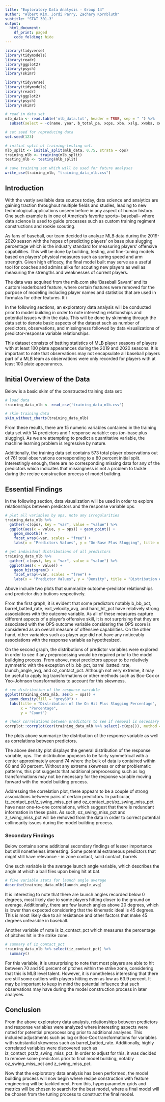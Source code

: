 ```yaml
---
title: "Exploratory Data Analysis - Group 14"
author: "Albert Kim, Jordi Parry, Zachary Kornbluth"
subtitle: "STAT 301-3"
output:
  html_document:
    df_print: paged
    code_folding: hide
---
```

```r
library(tidyverse)
library(tidymodels)
library(readr)
library(ggplot2)
library(psych)
library(skimr)
```

```r
library(tidyverse)
library(tidymodels)
library(readr)
library(ggplot2)
library(psych)
library(skimr)

# read in data set
mlb_data <- read.table('mlb_data.txt', header = TRUE, sep = " ") %>%
  subset(select = -c(name, year, b_total_pa, xops, xba, xslg, xwoba, xobp, xiso))

# set seed for reproducing data
set.seed(123)

# initial split of training-testing set.
mlb_split <- initial_split(mlb_data, 0.75, strata = ops)
training_mlb <- training(mlb_split)
testing_mlb <- testing(mlb_split)

# save training set which will be used for future analyses
write_csv(training_mlb, "training_data_mlb.csv")
```

## Introduction 
With the vastly available data sources today, data science and analytics are gaining traction throughout multiple fields and studies, leading to new technological applications unseen before in any aspect of human history. One such example is in one of America's favorite sports-- baseball-- where data science is used to guide processes such as custom training regiment constructions and rookie scouting. 

As fans of baseball, our team decided to analyze MLB data during the 2019-2020 season with the hopes of predicting players' on base plus slugging percentage which is the industry standard for measuring players' offensive capabilities. This will be done by building, testing, and fine-tuning models based on players' physical measures such as spring speed and arm strength. Given high efficacy, the final model built may serve as a useful tool for coaches and admins alike for scouting new players as well as measuring the strengths and weaknesses of current players. 

The data was acquired from the mlb.com site 'Baseball Savant' and its custom leaderboard feature, where certain features were removed for the purpose of modeling including player names and statistics that are used in formulas for other features. It i

In the following sections, an exploratory data analysis will be conducted prior to model building in order to note interesting relationships and potential issues within the data. This will be done by skimming through the data set to denote basic aspects of the dataset such as number of predictors, observations, and missingness followed by data visualizations of predictor-response variable relationships.  

This dataset consists of batting statistics of MLB player seasons of players with at least 100 plate appearances during the 2019 and  2020 seasons. It is important to note that observations may not encapsulate all baseball players part of a MLB team as observations were only recorded for players with at least 100 plate appearances. 

## Initial Overview of the Data

Below is a basic skim of the constructed training data set: 

```r
# load data
training_data_mlb <- read_csv('training_data_mlb.csv')

# skim training data 
skim_without_charts(training_data_mlb)
```

From these results, there are 15 numeric variables contained in the training data set with 14 predictors and 1 response variable: ops (on-base plus slugging). As we are attempting to predict a quantitative variable, the machine learning problem is regressive by nature. 

Additionally, the training data set contains 573 total player observations out of 761 total observations corresponding to a 80 percent initial split. Interestingly enough, there are no corresponding missing data for any of the predictors which indicates that missingness is not a problem to tackle during the recipe construction process of model building. 

## Essential Findings

In the following section, data visualization will be used in order to explore relationships between predictors and the response variable ops. 

```r
# plot all variables by ops, note any irregularities 
training_data_mlb %>%
  gather(-c(ops), key = "var", value = "value") %>%
  ggplot(aes(x = value, y = ops)) + geom_point() + 
    geom_smooth() + 
    facet_wrap(~var, scales = "free") +
    labs(x = "Predictors Values", y = "On-Base Plus Slugging", title = "Outcome Variable OPS by All Predictors")

# get individual distributions of all predictors
training_data_mlb %>%
  gather(-c(ops), key = "var", value = "value") %>%
  ggplot(aes(x = value)) + 
    geom_histogram() + 
    facet_wrap(~var, scales = "free") +
    labs(x = "Predictor Values", y = "Density", title = "Distribution of All Predictors")
```

Above include two plots that summarize outcome-predictor relationships and predictor distributions respectively.

From the first graph, it is evident that some predictors notably b_bb_pct, barrel_batted_rate, exit_velocity_avg, and hard_hit_pct have relatively strong associations with the outcome variable. As all of these measures capture different aspects of a player's offensive skill, it is not surprising that they are associated with the OPS outcome variable considering the OPS score is considered as an overall measure of offensive capabilities. On the other hand, other variables such as player age did not have any noticeably associations with the response variable as hypothesized. 

On the second graph, the distributions of predictor variables were explored in order to see if any preprocessing would be required prior to the model buildging process. From above, most predictors appear to be relatively symmetric with the exception of b_bb_pct, barrel_batted_rate, launch_angle_avg, and oz_contact_pct. Although not very extreme, it may be useful to apply log transformations or other methods such as Box-Cox or Yeo-Johnson transformations to account for this skewness.

```r
# see distribution of the response variable
ggplot(training_data_mlb, aes(x = ops)) + 
  geom_density(fill = "grey60") +
  labs(title = "Distribution of the On Hit Plus Slugging Percentage",
       x = "Percentage",
       y = "Count")

# check correlations between predictors to see if removal is necessary for any
corrplot::corrplot(cor(training_data_mlb %>% select(-c(ops))), method = "circle", type = "upper")
```
 
The plots above summarize the distribution of the response variable as well as correlations between predictors. 

The above density plot displays the general distribution of the response variable, ops. The distribution apopears to be fairly symmetrical with a center approximately around 74 where the bulk of data is contained within 60 and 90 percent. Without any extreme skewness or other problematic patterns, this plot suggests that additional preprocessing such as log transformations may not be necessary for the response variable moving forward with the model building process. 

Addressing the correlation plot, there appears to be a couple of strong associations between pairs of certain predictors. In particular, iz_contact_pct/z_swing_miss_pct and oz_contact_pct/oz_swing_miss_pct have near one-to-one correlations, which suggest that there is redundant information in these pairs. As such, oz_swing_miss_pct and z_swing_miss_pct will be removed from the data in order to correct potential collinearity issues during the model building process.

### Secondary Findings

Below contains some additional secondary findings of lesser importance but still nonetheless interesting. 
Some potential extraneous predictors that might still have relevance - in zone contact, solid contact, barrels

One such variable is the average launch angle variable, which describes the angle at which a ball flies upon being hit at bat.
```r
# five variable stats for launch angle average
describe(training_data_mlb$launch_angle_avg)
```

It is interesting to note that there are launch angles recorded below 0 degrees, most likely due to some players hitting closer to the ground on average. Additionally, there are few launch angles above 20 degrees, which is lower than expected considering that the kinematic ideal is 45 degrees. This is most likely due to air resistance and other factors that make 45 degrees unfeasible in baseball. 

Another variable of note is iz_contact_pct which measures the percentage of pitches hit in the strike zone. 
```r
# summary of iz_contact_pct
training_data_mlb %>% select(iz_contact_pct) %>% 
  summary()
```

For this variable, it is unsurprising to note that most players are able to hit between 70 and 90 percent of pitches within the strike zone, considering that this is MLB level talent. However, it is nonetheless interesting that there are still some outliers with players hitting even as low as 63.9 percent. It may be important to keep in mind the potential influence that such observations may have during the model construction process in later analyses. 

## Conclusion

From the above exploratory data analysis, relationships between predictors and response variables were analyzed where interesting aspects were noted for potential preprocessiong prior to additional analyses. This included adjustments such as log or Box-Cox transformations for variables with substantial skewness such as barrel_batted_rate. Additionally, highly correlated variables were discovered such as iz_contact_pct/z_swing_miss_pct. In order to adjust for this, it was decided to remove some predictors prior to final model building, notably oz_swing_miss_pct and z_swing_miss_pct. 

Now that the exploratory data analysis has been performed, the model building process will now begin where recipe construction with feature engineering will be tackled next. From this, hyperparameter grids and metrics will be chosen to search for the best model, where a final model will be chosen from the tuning process to construct the final model.


